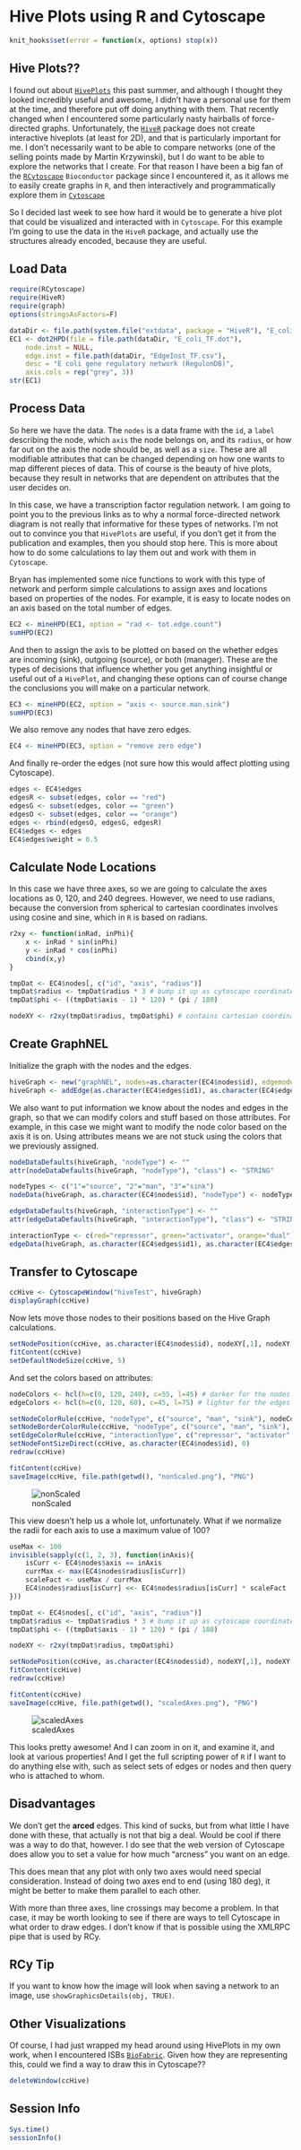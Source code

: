 # Hive Plots using R and Cytoscape

```r
knit_hooks$set(error = function(x, options) stop(x)) 
```

## Hive Plots??

I found out about [`HivePlots`](http://www.hiveplot.net/) this past summer, and although I thought they looked incredibly 
useful and awesome, I didn't have a personal use for them at the time, and therefore put off doing anything with them. 
That recently changed when I encountered some particularly nasty hairballs of force-directed graphs. Unfortunately, the 
[`HiveR`](http://academic.depauw.edu/~hanson/HiveR/HiveR.html) package does not create interactive hiveplots (at least for 2D), and that is particularly important for me. I don't necessarily want to be able to compare networks (one of the selling points made by Martin Krzywinski), but I do want to be able to explore the networks that I create. For 
that reason I have been a big fan of the [`RCytoscape`](http://db.systemsbiology.net:8080/cytoscape/RCytoscape/versions/current/index.html) `Bioconductor` package since I encountered it, as it allows me to easily create graphs in `R`, and then interactively and programmatically explore them in [`Cytoscape`](http://cytoscape.org)

So I decided last week to see how hard it would be to generate a hive plot that could be visualized and interacted with in 
`Cytoscape`. For this example I'm going to use the data in the `HiveR` package, and actually use the structures already 
encoded, because they are useful.

## Load Data

```r
require(RCytoscape)
require(HiveR)
require(graph)
options(stringsAsFactors=F)
```

```r
dataDir <- file.path(system.file("extdata", package = "HiveR"), "E_coli")
EC1 <- dot2HPD(file = file.path(dataDir, "E_coli_TF.dot"),
	node.inst = NULL,
	edge.inst = file.path(dataDir, "EdgeInst_TF.csv"),
	desc = "E coli gene regulatory network (RegulonDB)",
	axis.cols = rep("grey", 3))
str(EC1)
```

## Process Data

So here we have the data. The `nodes` is a data frame with the `id`, a `label` describing the node, which `axis` the node 
belongs on, and its `radius`, or how far out on the axis the node should be, as well as a `size`. These are all modifiable
attributes that can be changed depending on how one wants to map different pieces of data. This of course is the beauty of
hive plots, because they result in networks that are dependent on attributes that the user decides on.

In this case, we have a transcription factor regulation network. I am going to point you to the previous links as to why
a normal force-directed network diagram is not really that informative for these types of networks. I'm not out to 
convince you that `HivePlots` are useful, if you don't get it from the publication and examples, then you should stop
here. This is more about how to do some calculations to lay them out and work with them in `Cytoscape`.

Bryan has implemented some nice functions to work with this type of network and perform simple calculations to assign
axes and locations based on properties of the nodes. For example, it is easy to locate nodes on an axis based on the total number of edges.

```r
EC2 <- mineHPD(EC1, option = "rad <- tot.edge.count")
sumHPD(EC2)
```

And then to assign the axis to be plotted on based on the whether edges are incoming (sink), outgoing (source), or both (manager). These are the types of decisions that influence whether you get anything insightful or useful out of a 
`HivePlot`, and changing these options can of course change the conclusions you will make on a particular network.

```r
EC3 <- mineHPD(EC2, option = "axis <- source.man.sink")
sumHPD(EC3)
```

We also remove any nodes that have zero edges.

```r
EC4 <- mineHPD(EC3, option = "remove zero edge")
```

And finally re-order the edges (not sure how this would affect plotting using Cytoscape).

```r
edges <- EC4$edges
edgesR <- subset(edges, color == "red")
edgesG <- subset(edges, color == "green")
edgesO <- subset(edges, color == "orange")
edges <- rbind(edgesO, edgesG, edgesR)
EC4$edges <- edges
EC4$edges$weight = 0.5
```

## Calculate Node Locations

In this case we have three axes, so we are going to calculate the axes locations as 0, 120, and 240 degrees. However, we
need to use radians, because the conversion from spherical to cartesian coordinates involves using cosine and sine, which 
in `R` is based on radians.

```r
r2xy <- function(inRad, inPhi){
	x <- inRad * sin(inPhi)
	y <- inRad * cos(inPhi)
	cbind(x,y)
}

tmpDat <- EC4$nodes[, c("id", "axis", "radius")]
tmpDat$radius <- tmpDat$radius * 3 # bump it up as cytoscape coordinates are small
tmpDat$phi <- ((tmpDat$axis - 1) * 120) * (pi / 180)

nodeXY <- r2xy(tmpDat$radius, tmpDat$phi) # contains cartesian coordinates
```

## Create GraphNEL

Initialize the graph with the nodes and the edges.

```r
hiveGraph <- new("graphNEL", nodes=as.character(EC4$nodes$id), edgemode="directed")
hiveGraph <- addEdge(as.character(EC4$edges$id1), as.character(EC4$edges$id2), hiveGraph)
```

We also want to put information we know about the nodes and edges in the graph, so that we can modify colors and stuff
based on those attributes. For example, in this case we might want to modify the node color based on the axis it is on.
Using attributes means we are not stuck using the colors that we previously assigned.

```r
nodeDataDefaults(hiveGraph, "nodeType") <- ""
attr(nodeDataDefaults(hiveGraph, "nodeType"), "class") <- "STRING"

nodeTypes <- c("1"="source", "2"="man", "3"="sink")
nodeData(hiveGraph, as.character(EC4$nodes$id), "nodeType") <- nodeTypes[as.character(EC4$nodes$axis)]

edgeDataDefaults(hiveGraph, "interactionType") <- ""
attr(edgeDataDefaults(hiveGraph, "interactionType"), "class") <- "STRING"

interactionType <- c(red="repressor", green="activator", orange="dual")
edgeData(hiveGraph, as.character(EC4$edges$id1), as.character(EC4$edges$id2), "interactionType") <- interactionType[EC4$edges$color]
```

## Transfer to Cytoscape

```r
ccHive <- CytoscapeWindow("hiveTest", hiveGraph)
displayGraph(ccHive)
```

Now lets move those nodes to their positions based on the Hive Graph calculations.

```r
setNodePosition(ccHive, as.character(EC4$nodes$id), nodeXY[,1], nodeXY[,2])
fitContent(ccHive)
setDefaultNodeSize(ccHive, 5)
```

And set the colors based on attributes:

```r
nodeColors <- hcl(h=c(0, 120, 240), c=55, l=45) # darker for the nodes
edgeColors <- hcl(h=c(0, 120, 60), c=45, l=75) # lighter for the edges

setNodeColorRule(ccHive, "nodeType", c("source", "man", "sink"), nodeColors, 'lookup')
setNodeBorderColorRule(ccHive, "nodeType", c("source", "man", "sink"), nodeColors, 'lookup')
setEdgeColorRule(ccHive, "interactionType", c("repressor", "activator", "dual"), edgeColors, 'lookup')
setNodeFontSizeDirect(ccHive, as.character(EC4$nodes$id), 0)
redraw(ccHive)
```

```r
fitContent(ccHive)
saveImage(ccHive, file.path(getwd(), "nonScaled.png"), "PNG")
```

![nonScaled](nonScaled.png)

This view doesn't help us a whole lot, unfortunately. What if we normalize the radii for each axis to use a maximum value
of 100?

```r
useMax <- 100
invisible(sapply(c(1, 2, 3), function(inAxis){
	isCurr <- EC4$nodes$axis == inAxis
	currMax <- max(EC4$nodes$radius[isCurr])
	scaleFact <- useMax / currMax
	EC4$nodes$radius[isCurr] <<- EC4$nodes$radius[isCurr] * scaleFact
}))

tmpDat <- EC4$nodes[, c("id", "axis", "radius")]
tmpDat$radius <- tmpDat$radius * 3 # bump it up as cytoscape coordinates are small
tmpDat$phi <- ((tmpDat$axis - 1) * 120) * (pi / 180)

nodeXY <- r2xy(tmpDat$radius, tmpDat$phi)

setNodePosition(ccHive, as.character(EC4$nodes$id), nodeXY[,1], nodeXY[,2])
fitContent(ccHive)
redraw(ccHive)
```

```r
fitContent(ccHive)
saveImage(ccHive, file.path(getwd(), "scaledAxes.png"), "PNG")
```

![scaledAxes](scaledAxes.png)

This looks pretty awesome! And I can zoom in on it, and examine it, and look at various properties! And I get the full 
scripting power of `R` if I want to do anything else with, such as select sets of edges or nodes and then query who is 
attached to whom. 

## Disadvantages

We don't get the **arced** edges. This kind of sucks, but from what little I have done with these, that actually is not that
big a deal. Would be cool if there was a way to do that, however. I do see that the web version of Cytoscape does allow
you to set a value for how much "arcness" you want on an edge. 

This does mean that any plot with only two axes would need special consideration. Instead of doing two axes end to end 
(using 180 deg), it might be better to make them parallel to each other.

With more than three axes, line crossings may become a problem. In that case, it may be worth looking to see if there are
ways to tell Cytoscape in what order to draw edges. I don't know if that is possible using the XMLRPC pipe that is used
by RCy.

## RCy Tip

If you want to know how the image will look when saving a network to an image, use `showGraphicsDetails(obj, TRUE)`.

## Other Visualizations

Of course, I had just wrapped my head around using HivePlots in my own work, when I encountered ISBs [`BioFabric`](http://www.biofabric.org/). Given how they are representing this, could we find a way to draw this in Cytoscape??

```r
deleteWindow(ccHive)
```

## Session Info

```r
Sys.time()
sessionInfo()
```
